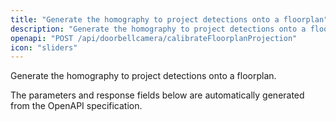 ```yaml
---
title: "Generate the homography to project detections onto a floorplan"
description: "Generate the homography to project detections onto a floorplan."
openapi: "POST /api/doorbellcamera/calibrateFloorplanProjection"
icon: "sliders"
---
```


Generate the homography to project detections onto a floorplan.

<Note>
The parameters and response fields below are automatically generated from the OpenAPI specification.
</Note>
